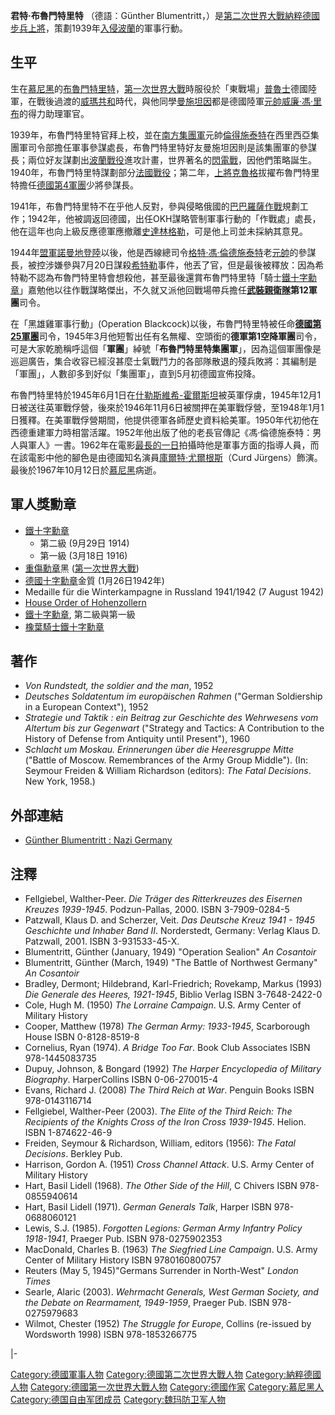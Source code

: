 {{Infobox Military Person
|name=君特·布魯門特里特Günther Blumentritt
|lived=1892年2月10日 – 1967年10月12日
|placeofbirth=[[慕尼黑|慕尼黑]]
|placeofdeath=[[馬爾堡_(德國)|馬爾堡]]
|image=
|caption=
|nickname=
|allegiance={{flagicon|German Empire}} [[德意志帝國|德意志帝國]] (—1918年)<br>{{flagicon|Germany}} [[威瑪共和|威瑪共和]] (—1933年)<br>{{flagicon|Nazi Germany}} [[納粹德國|納粹德國]]
|branch=[[德意志國防軍|德意志國防軍]]
|serviceyears=
|rank=[[步兵上將_(德國)|步兵上將]]
|commands= [[德軍第25裝甲師|第25裝甲師]]<br>[[德國中央集團軍|德國中央集團軍]]
[[德國第4裝甲軍團|德國第4裝甲軍團]]參謀長

攻俄 中央集團軍(上將代理[[元帥|元帥]]缺)

第1裝甲軍 軍長
|unit=
|battles=[[第一次世界大戰|第一次世界大戰]]<br>[[第二次世界大戰|第二次世界大戰]]
|awards=[[鐵十字勳章|橡葉騎士鐵十字勳章]]
|laterwork=}}

'''君特·布魯門特里特''' （德語：Günther Blumentritt，{{bd|1897年|2月10日|1967年|10月12日|catIdx=Blumentritt Gunther}}）是[[第二次世界大戰|第二次世界大戰]][[納粹德國|納粹德國]][[步兵上將|步兵上將]]，策劃1939年[[入侵波蘭|入侵波蘭]]的軍事行動。

== 生平 ==
生在[[慕尼黑|慕尼黑]]的[[布魯門特里特|布魯門特里特]]，[[第一次世界大戰|第一次世界大戰]]時服役於「東戰場」[[普魯士|普魯士]]德國陸軍，在戰後過渡的[[威瑪共和|威瑪共和]]時代，與他同學[[曼施坦因|曼施坦因]]都是德國陸軍[[元帥|元帥]][[威廉·馮·里布|威廉·馮·里布]]的得力助理軍官。

1939年，布魯門特里特官拜上校，並在[[南方集團軍|南方集團軍]]元帥[[倫得施泰特|倫得施泰特]]在西里西亞集團軍司令部擔任軍事參謀處長，布魯門特里特好友曼施坦因則是該集團軍的參謀長；兩位好友謀劃出[[波蘭戰役|波蘭戰役]]進攻計畫，世界著名的[[閃電戰|閃電戰]]，因他們策略誕生。
1940年，布魯門特里特謀劃部分[[法國戰役|法國戰役]]；第二年，[[上將|上將]][[克魯格|克魯格]]拔擢布魯門特里特擔任[[德國第4軍團|德國第4軍團]]少將參謀長。

1941年，布魯門特里特不在乎他人反對，參與侵略俄國的[[巴巴羅薩作戰|巴巴羅薩作戰]]規劃工作；1942年，他被調返回德國，出任OKH謀略管制軍事行動的「作戰處」處長，他在這年也向上級反應德軍應撤離[[史達林格勒|史達林格勒]]，可是他上司並未採納其意見。 

1944年[[盟軍|盟軍]][[諾曼地登陸|諾曼地登陸]]以後，他是西線總司令[[格特·馮·倫德施泰特|格特·馮·倫德施泰特]]老[[元帥|元帥]]的參謀長，被控涉嫌參與7月20日謀殺[[希特勒|希特勒]]事件，他丟了官，但是最後被釋放：因為希特勒不認為布魯門特里特會想殺他，甚至最後還賞布魯門特里特「騎士[[鐵十字勳章|鐵十字勳章]]」嘉勉他以往作戰謀略傑出，不久就又派他回戰場帶兵擔任'''[[武裝親衛隊|武裝親衛隊]]第12軍團'''司令。

在「黑雄雞軍事行動」(Operation Blackcock)以後，布魯門特里特被任命'''[[德國第25軍團|德國第25軍團]]'''司令，1945年3月他短暫出任有名無權、空頭銜的'''德軍第1空降軍團'''司令，可是大家乾脆稱呼這個「'''軍團'''」綽號「'''布魯門特里特集團軍'''」，因為這個軍團像是巡迴廣告，集合收容已經沒甚麼士氣戰鬥力的各部隊散退的殘兵敗將：其編制是「軍團」，人數卻多到好似「集團軍」，直到5月初德國宣佈投降。 

布魯門特里特於1945年6月1日在[[什勒斯維希-霍爾斯坦|什勒斯維希-霍爾斯坦]]被英軍俘虜，1945年12月1日被送往英軍戰俘營，後來於1946年11月6日被關押在美軍戰俘營，至1948年1月1日獲釋。在美軍戰俘營期間，他提供德軍各師歷史資料給美軍。1950年代初他在西德重建軍力時相當活躍。1952年他出版了他的老長官傳記《馮·倫德施泰特：男人與軍人》一書。1962年在電影[[碧血長天_(1962年電影)|最長的一日]]拍攝時他是軍事方面的指導人員，而在該電影中他的腳色是由德國知名演員[[庫爾特·尤爾根斯|庫爾特·尤爾根斯]]（Curd Jürgens）飾演。最後於1967年10月12日於[[慕尼黑|慕尼黑]]病逝。

== 軍人獎勳章 ==
* [[鐵十字勳章|鐵十字勳章]]
** 第二級 (9月29日 1914) 
** 第一級 (3月18日 1916) 
* [[重傷勳章|重傷勳章]]黑 ([[第一次世界大戰|第一次世界大戰]]) 
* [[德國十字勳章|德國十字勳章]]金質 (1月26日1942年) 
* Medaille für die Winterkampagne in Russland 1941/1942 (7 August 1942) 
* [[House_Order_of_Hohenzollern|House Order of Hohenzollern]]
* [[鐵十字勳章|鐵十字勳章]], 第二級與第一級
* [[鐵十字勳章|橡葉騎士鐵十字勳章]]

== 著作 ==
*''Von Rundstedt, the soldier and the man'', 1952
*''Deutsches Soldatentum im europäischen Rahmen'' ("German Soldiership in a European Context"), 1952
*''Strategie und Taktik : ein Beitrag zur Geschichte des Wehrwesens vom Altertum bis zur Gegenwart'' ("Strategy and Tactics: A Contribution to the History of Defense from Antiquity until Present"), 1960
*''Schlacht um Moskau. Erinnerungen über die Heeresgruppe Mitte'' ("Battle of Moscow. Remembrances of the Army Group Middle"). (In: Seymour Freiden & William Richardson (editors): ''The Fatal Decisions''. New York, 1958.)

== 外部連結 ==
* [https://web.archive.org/web/20090427112039/http://www.spartacus.schoolnet.co.uk/GERblumentritt.htm Günther Blumentritt : Nazi Germany]

== 注釋 ==
* Fellgiebel, Walther-Peer. ''Die Träger des Ritterkreuzes des Eisernen Kreuzes 1939-1945''.  Podzun-Pallas, 2000. ISBN 3-7909-0284-5
* Patzwall, Klaus D. and Scherzer, Veit. ''Das Deutsche Kreuz 1941 - 1945 Geschichte und Inhaber Band II''. Norderstedt, Germany: Verlag Klaus D. Patzwall, 2001. ISBN 3-931533-45-X.
* Blumentritt, Günther (January, 1949) "Operation Sealion" ''An Cosantoir''
* Blumentritt, Günther (March, 1949) "The Battle of Northwest Germany" ''An Cosantoir''
* Bradley, Dermont; Hildebrand, Karl-Friedrich; Rovekamp, Markus (1993) ''Die Generale des Heeres, 1921-1945'', Biblio Verlag ISBN 3-7648-2422-0
* Cole, Hugh M. (1950) ''The Lorraine Campaign''. U.S. Army Center of Military History
* Cooper, Matthew (1978) ''The German Army: 1933-1945'', Scarborough House ISBN 0-8128-8519-8
* Cornelius, Ryan (1974). ''A Bridge Too Far''. Book Club Associates ISBN 978-1445083735
* Dupuy, Johnson, & Bongard (1992) ''The Harper Encyclopedia of Military Biography''. HarperCollins ISBN 0-06-270015-4
* Evans, Richard J. (2008) ''The Third Reich at War''. Penguin Books ISBN 978-0143116714
* Fellgiebel, Walther-Peer (2003). ''The Elite of the Third Reich: The Recipients of the Knights Cross of the Iron Cross 1939-1945''. Helion. ISBN 1-874622-46-9
* Freiden, Seymour & Richardson, William, editors (1956): ''The Fatal Decisions''. Berkley Pub.
* Harrison, Gordon A. (1951) ''Cross Channel Attack''. U.S. Army Center of Military History
* Hart, Basil Lidell (1968). ''The Other Side of the Hill'', C Chivers ISBN 978-0855940614
* Hart, Basil Lidell (1971). ''German Generals Talk'', Harper ISBN 978-0688060121
* Lewis, S.J. (1985). ''Forgotten Legions: German Army Infantry Policy 1918-1941'', Praeger Pub. ISBN 978-0275902353
* MacDonald, Charles B. (1963) ''The Siegfried Line Campaign''. U.S. Army Center of Military History ISBN 9780160800757
* Reuters (May 5, 1945)"Germans Surrender in North-West" ''London Times''
* Searle, Alaric (2003).  ''Wehrmacht Generals, West German Society, and the Debate on Rearmament, 1949-1959'', Praeger Pub. ISBN 978-0275979683
* Wilmot, Chester (1952) ''The Struggle for Europe'', Collins (re-issued by Wordsworth 1998) ISBN 978-1853266775


{{s-start}}
{{s-mil}}
|-
{{s-bef|before=[[上將|上將]][[阿爾弗雷德·施勒姆|阿爾弗雷德·施勒姆]]}}
{{s-ttl|title=德軍第1空降軍團 司令|years=1945年3月20日– 1945年4月10日}}
{{s-aft|after=[[大將|大將]][[克特·司徒登|克特·司徒登]]}}
{{s-end}}

{{Authority control}}
{{DEFAULTSORT:Blumentritt, Gunther}}
[[Category:德國軍事人物|Category:德國軍事人物]]
[[Category:德國第二次世界大戰人物|Category:德國第二次世界大戰人物]]
[[Category:納粹德國人物|Category:納粹德國人物]]
[[Category:德國第一次世界大戰人物|Category:德國第一次世界大戰人物]]
[[Category:德國作家|Category:德國作家]]
[[Category:慕尼黑人|Category:慕尼黑人]]
[[Category:德国自由军团成员|Category:德国自由军团成员]]
[[Category:魏玛防卫军人物|Category:魏玛防卫军人物]]